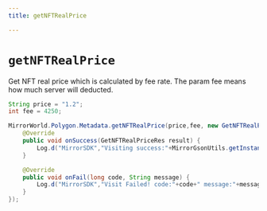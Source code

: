 ```yaml
---
title: getNFTRealPrice

---
```


# `getNFTRealPrice`
Get NFT real price which is calculated by fee rate. The param fee means how much server will deducted.

```java
String price = "1.2";
int fee = 4250;

MirrorWorld.Polygon.Metadata.getNFTRealPrice(price,fee, new GetNFTRealPriceListener() {
    @Override
    public void onSuccess(GetNFTRealPriceRes result) {
        Log.d("MirrorSDK","Visiting success:"+MirrorGsonUtils.getInstance().toJson(result));
    }

    @Override
    public void onFail(long code, String message) {
        Log.d("MirrorSDK","Visit Failed! code:"+code+" message:"+message);
    }
});
```
